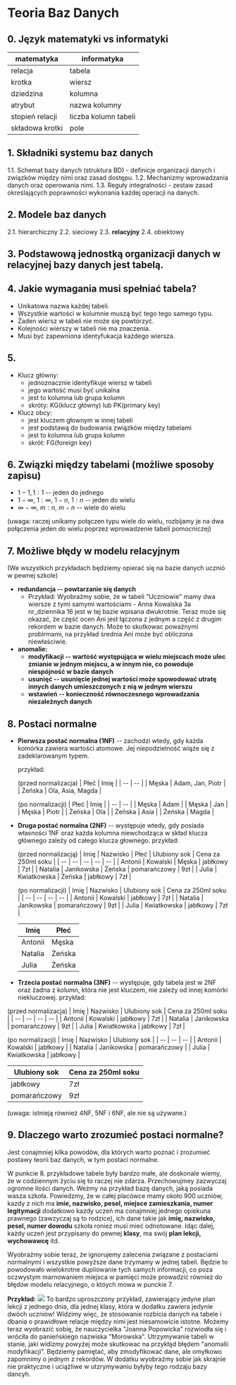 # Teoria Baz Danych

## 0. Język matematyki vs informatyki

| matematyka | informatyka |
| ---------- | ----------- |
| relacja | tabela |
| krotka | wiersz |
| dziedzina | kolumna |
| atrybut | nazwa kolumny |
| stopień relacji | liczba kolumn tabeli |
| składowa krotki | pole |

${}$
## 1. Składniki systemu baz danych
1.1. Schemat bazy danych (struktura BD) - definicje organizacji danych i związków między nimi oraz zasad dostępu.
1.2. Mechanizmy wprowadzania danych oraz operowania nimi.
1.3. Reguły integralności - zestaw zasad określających poprawności wykonania każdej operacji na danych.

## 2. Modele baz danych
2.1. hierarchiczny
2.2. sieciowy
2.3. **relacyjny**
2.4. obiektowy

## 3. Podstawową jednostką organizacji danych w relacyjnej bazy danych jest tabelą.

## 4. Jakie wymagania musi spełniać tabela?
* Unikatowa nazwa każdej tabeli.
* Wszystkie wartości w kolumnie muszą być tego tego samego typu.
* Żaden wiersz w tabeli nie może się powtórzyć.
* Kolejności wierszy w tabeli nie ma znaczenia.
* Musi być zapewniona identyfukacja każdego wiersza.

## 5.
* Klucz główny:
    * jednoznacznie identyfikuje wiersz w tabeli
    * jego wartość musi być unikalna
    * jest to kolumna lub grupa kolumn
    * skróty: KG(klucz główny) lub PK(primary key)
* Klucz obcy:
    * jest kluczem głownym w innej tabeli
    * jest podstawą do budowania związków między tabelami
    * jest to kolumna lub grupa kolumn
    * skrót: FG(foreign key)

## 6. Związki między tabelami (możliwe sposoby zapisu)
* $1-1, 1:1$ -- jeden do jednego
* $1-\infty,\ 1:\infty,\ 1-n,\ 1:n$ -- jeden do wielu
* $\infty-\infty,\ m:n,\ m-n$ -- wiele do wielu

(uwaga: raczej unikamy połączen typu wiele do wielu, rozbijamy je na dwa połączenia jeden do wielu poprzez wprowadzenie tabeli pomocniczej)

## 7. Możliwe błędy w modelu relacyjnym
(We wszystkich przykładach będziemy opierać się na bazie danych ucznió w pewnej szkole)
* **redundancja -- powtarzanie się danych**
    * Przykład: Wyobrażmy sobie, że w tabeli "Uczniowie" mamy dwa wiersze z tymi samymi wartościami - Anna Kowalska 3a nr_dziennika 16 jest w tej bazie wpisana dwukrotnie. Teraz może się okazać, że część ocen Ani jest łączona z jednym a część z drugim rekordem w bazie danych. Może to skutkowac poważnymi problrmami, na przykład średnia Ani może być obliczona niewłaściwie.
* **anomalie:**
    * **modyfikacji -- wartość występująca w wielu miejscach może ulec zmianie w jednym miejscu, a w innym nie, co powoduje niespójność w bazie danych**
    * **usunięć -- usunięcie jednej wartości może spowodować utratę innych danych umieszczonych z nią w jednym wierszu**
    * **wstawień -- konieczność równoczesnego wprowadzania niezależnych danych**


## 8. Postaci normalne
* **Pierwsza postać normalna (1NF)** -- zachodzi wtedy, gdy każda komórka zawiera wartości atomowe. Jej niepodzielność wiąże się z zadeklarowanym typem.

    przykład:

    (przed normalizacja)
    | Płeć | Imię |
    | -- | -- |
    | Męska | Adam, Jan, Piotr |
    | Żeńska | Ola, Asia, Magda |

    (po normalizacji)
    | Płeć | Imię |
    | -- | -- |
    | Męska | Adam |
    | Męska | Jan |
    | Męska | Piotr |
    | Żeńska | Ola |
    | Żeńska | Asia |
    | Żeńska | Magda |


* **Druga postać normalna (2NF)** -- występuje wtedy, gdy posiada własności 1NF oraz każda kolumna niewchodząca w skład klucza głównego zależy od całego klucza głownego.
    przykład:

    (przed normalizacją)
    | Imię | Nazwisko | Płeć | Ulubiony sok | Cena za 250ml soku |
    | -- | -- | -- | -- | -- |
    | Antonii | Kowalski | Męska | jabłkowy | 7zł |
    | Natalia | Janikowska | Żeńska | pomarańczowy | 9zł |
    | Julia | Kwiatkowska | Żeńska | jabłkowy | 7zł |

    (po normalizacji)
    | Imię | Nazwisko | Ulubiony sok | Cena za 250ml soku |
    | -- | -- | -- | -- |
    | Antonii | Kowalski | jabłkowy | 7zł |
    | Natalia | Janikowska | pomarańczowy | 9zł |
    | Julia | Kwiatkowska | jabłkowy | 7zł |

    | Imię | Płeć |
    | -- | -- |
    | Antonii | Męska |
    | Natalia | Żeńska |
    | Julia | Żeńska |


* **Trzecia postać normalna (3NF)** -- występuje, gdy tabela jest w 2NF oraz żadna z kolumn, która nie jest kluczem, nie zależy od innej komórki niekluczowej.
przykład:

(przed normalizacja)
| Imię | Nazwisko | Ulubiony sok | Cena za 250ml soku |
| -- | -- | -- | -- |
| Antonii | Kowalski | jabłkowy | 7zł |
| Natalia | Janikowska | pomarańczowy | 9zł |
| Julia | Kwiatkowska | jabłkowy | 7zł |

(po normalizacji)
| Imię | Nazwisko | Ulubiony sok |
| -- | -- | -- | 
| Antonii | Kowalski | jabłkowy |
| Natalia | Janikowska | pomarańczowy |
| Julia | Kwiatkowska | jabłkowy |

|  Ulubiony sok | Cena za 250ml soku |
| -- | -- |
| jabłkowy | 7zł |
| pomarańczowy | 9zł |



(uwaga: istnieją również 4NF, 5NF i 6NF, ale nie są używane.) 

## 9. Dlaczego warto zrozumieć postaci normalne?
Jest conajmniej kilka powodów, dla których warto poznać i zrozumieć postawy teorii baz danych, w tym postaci normalne.

W punkcie 8. przykładowe tabele były bardzo małe, ale doskonale wiemy, że w codziennym życiu się to raczej nie zdarza. Przechowujmey zazwyczaj ogromne ilości danych. Weżmy na przykład bazę danych, jaką posiada wasza szkoła. Powiedzmy, że w całej placówce mamy około 900 uczniów, kazdy z nich ma **imie, nazwisko, pesel, miejsce zamieszkania, numer legitymacji** dodatkowo kazdy uczeń ma conajmniej jednego opiekuna prawnego (zawzyczaj są to rodzice), ich dane takie jak **imię, nazwisko, pesel, numer dowodu** szkoła roniez musi mieć odnotowane. Idąc dalej, każdy uczeń jest przypisany do pewnej **klasy**, ma swój **plan lekcji, wychowawcę** itd. 

Wyobrażmy sobie teraz, że ignorujemy zalecenia związane z postaciami normalnymi i wszystkie powyższe dane trzymamy w jednej tabeli. Będzie to powodowało wielokrotne dupliowanie tych samych informacji, co poza oczwystym marnowaniem miejsca w pamięci może prowadzić również do błędów modelu relacyjnego, o któych mowa w punckie 7.


**Przykład:**
![](https://i.imgur.com/RzlYXaJ.png)
To bardzo uproszczony przykład, zawierający jedyne plan lekcji z jednego dnia, dla jednej klasy, która w dodatku zawiera jedynie dwóch uczniów! Widzimy więc, że stosowanie rozbicia danych na tabele i dbania o prawidłowe relacje między nimi jest niesamowicie istotne. 
Możemy teraz wyobrazić sobię, że nauczycielka "Joanna Popowicka" rozwiodła się i wróciła do panieńskiego nazwiska "Morowska". Utrzymywanie tabeli w stanie, jaki widizmy powyżej może skutkowac na przykłąd błędem "anomalii modyfikacji". Będziemy pamiętać, aby zmodyfikować dane, ale omyłkowo zapomnimy o jednym z rekordów. W dodatku wyobraźmy sobie jak skrajnie nie praktyczne i uciążliwe w utzrymywaniu byłyby tego rodzaju bazy dancyh.

